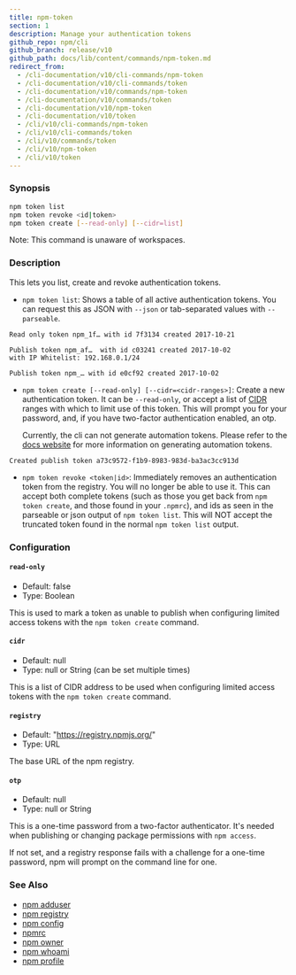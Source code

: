 ```yaml
---
title: npm-token
section: 1
description: Manage your authentication tokens
github_repo: npm/cli
github_branch: release/v10
github_path: docs/lib/content/commands/npm-token.md
redirect_from:
  - /cli-documentation/v10/cli-commands/npm-token
  - /cli-documentation/v10/cli-commands/token
  - /cli-documentation/v10/commands/npm-token
  - /cli-documentation/v10/commands/token
  - /cli-documentation/v10/npm-token
  - /cli-documentation/v10/token
  - /cli/v10/cli-commands/npm-token
  - /cli/v10/cli-commands/token
  - /cli/v10/commands/token
  - /cli/v10/npm-token
  - /cli/v10/token
---
```


### Synopsis

```bash
npm token list
npm token revoke <id|token>
npm token create [--read-only] [--cidr=list]
```

Note: This command is unaware of workspaces.

### Description

This lets you list, create and revoke authentication tokens.

- `npm token list`: Shows a table of all active authentication tokens. You can request this as JSON with `--json` or tab-separated values with `--parseable`.

```
Read only token npm_1f… with id 7f3134 created 2017-10-21

Publish token npm_af…  with id c03241 created 2017-10-02
with IP Whitelist: 192.168.0.1/24

Publish token npm_… with id e0cf92 created 2017-10-02

```

- `npm token create [--read-only] [--cidr=<cidr-ranges>]`: Create a new authentication token. It can be `--read-only`, or accept a list of [CIDR](https://en.wikipedia.org/wiki/Classless_Inter-Domain_Routing) ranges with which to limit use of this token. This will prompt you for your password, and, if you have two-factor authentication enabled, an otp.

  Currently, the cli can not generate automation tokens. Please refer to the [docs website](https://docs.npmjs.com/creating-and-viewing-access-tokens) for more information on generating automation tokens.

```
Created publish token a73c9572-f1b9-8983-983d-ba3ac3cc913d
```

- `npm token revoke <token|id>`: Immediately removes an authentication token from the registry. You will no longer be able to use it. This can accept both complete tokens (such as those you get back from `npm token create`, and those found in your `.npmrc`), and ids as seen in the parseable or json output of `npm token list`. This will NOT accept the truncated token found in the normal `npm token list` output.

### Configuration

#### `read-only`

- Default: false
- Type: Boolean

This is used to mark a token as unable to publish when configuring limited access tokens with the `npm token create` command.

#### `cidr`

- Default: null
- Type: null or String (can be set multiple times)

This is a list of CIDR address to be used when configuring limited access tokens with the `npm token create` command.

#### `registry`

- Default: "https://registry.npmjs.org/"
- Type: URL

The base URL of the npm registry.

#### `otp`

- Default: null
- Type: null or String

This is a one-time password from a two-factor authenticator. It's needed when publishing or changing package permissions with `npm access`.

If not set, and a registry response fails with a challenge for a one-time password, npm will prompt on the command line for one.

### See Also

- [npm adduser](/cli/v10/commands/npm-adduser)
- [npm registry](/cli/v10/using-npm/registry)
- [npm config](/cli/v10/commands/npm-config)
- [npmrc](/cli/v10/configuring-npm/npmrc)
- [npm owner](/cli/v10/commands/npm-owner)
- [npm whoami](/cli/v10/commands/npm-whoami)
- [npm profile](/cli/v10/commands/npm-profile)

